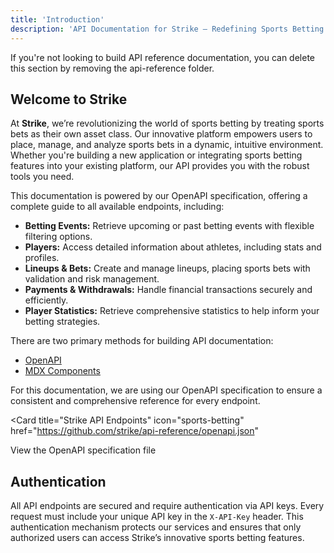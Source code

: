 ```yaml
---
title: 'Introduction'
description: 'API Documentation for Strike – Redefining Sports Betting as Its Own Asset Class'
---
```


<Note>
  If you're not looking to build API reference documentation, you can delete this section by removing the api-reference folder.
</Note>

## Welcome to Strike

At **Strike**, we’re revolutionizing the world of sports betting by treating sports bets as their own asset class. Our innovative platform empowers users to place, manage, and analyze sports bets in a dynamic, intuitive environment. Whether you're building a new application or integrating sports betting features into your existing platform, our API provides you with the robust tools you need.

This documentation is powered by our OpenAPI specification, offering a complete guide to all available endpoints, including:

- **Betting Events:** Retrieve upcoming or past betting events with flexible filtering options.
- **Players:** Access detailed information about athletes, including stats and profiles.
- **Lineups & Bets:** Create and manage lineups, placing sports bets with validation and risk management.
- **Payments & Withdrawals:** Handle financial transactions securely and efficiently.
- **Player Statistics:** Retrieve comprehensive statistics to help inform your betting strategies.

There are two primary methods for building API documentation:
- [OpenAPI](https://mintlify.com/docs/api-playground/openapi/setup)
- [MDX Components](https://mintlify.com/docs/api-playground/mdx/configuration)

For this documentation, we are using our OpenAPI specification to ensure a consistent and comprehensive reference for every endpoint.

<Card
  title="Strike API Endpoints"
  icon="sports-betting"
  href="https://github.com/strike/api-reference/openapi.json"
>
  View the OpenAPI specification file
</Card>

## Authentication

All API endpoints are secured and require authentication via API keys. Every request must include your unique API key in the `X-API-Key` header. This authentication mechanism protects our services and ensures that only authorized users can access Strike’s innovative sports betting features.

